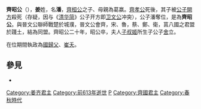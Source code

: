 {{Eranamebox|年号= 齐昭公
|起讫时间= 前632年—前613年
|政权= [[齐国|齐国]]
|帝王= [[齐孝公|齐孝公]]潘
|历时= 20年
|timeline= <timeline>
ImageSize  = width:200 height:50
PlotArea   = width:180 height:30 left:10 bottom:20
TimeAxis   = orientation:horizontal
DateFormat = yyyy
Period     = from:-722 till:-479
AlignBars  = early
ScaleMajor = increment:243 start:-722
Colors =
  id:canvas value:rgb(1,1,0.85)
BackgroundColors = canvas:canvas
PlotData =
  width:15 color:black
  bar:era from:start till:end
  bar:era from:-632 till:-613 color:red
</timeline>
|说明= 齐昭公在位年在《春秋》经时代的位置
}}
'''齊昭公'''（{{bd|？||前613年||catIdx=J姜}}），'''姜'''姓，名'''潘'''，[[齊桓公|齊桓公]]之子、母親為葛嬴。[[齊孝公|齊孝公]]死後，其子被[[衛開方|公子開方]]殺死（存疑，因与《[[清华简|清华简]]》公子开方即[[卫文公|卫文公]]冲突），公子潘奪位，是為'''齊昭公'''。與晉文公聯師戰楚於城濮，晉文公會齊，宋、魯，蔡、鄭、衛，莒八國之君盟於踐土，結為同盟。齊昭公二十年，昭公卒，夫人[[子叔姬_(齐昭公夫人)|子叔姬]]所生子公子[[齐君舍|舍]]立。

在位期間執政為[[國歸父|國歸父]]、[[崔夭|崔夭]]。

==參見==

*{{wikisource history link|史記|032|齊昭公}}
{{中国皇帝|兄[[齊孝公|齊孝公]]|子[[齐君舍|齐君舍]]|[[齊國君主|齊國君主]]|前633年—前613年}}
{{齐国君主}}
[[Category:姜齐君主|Category:姜齐君主]]
[[Category:前613年逝世|Category:前613年逝世]]
[[Category:姜姓|P]]
[[Category:齊國君主|Category:齊國君主]]
[[Category:春秋時代|Category:春秋時代]]